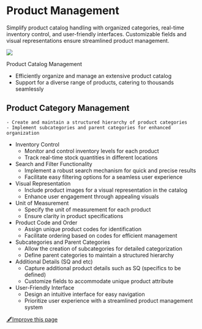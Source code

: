 # **Product Management**
Simplify product catalog handling with organized categories, real-time inventory control, and user-friendly interfaces. Customizable fields and visual representations ensure streamlined product management.

![](https://office.erxes.io/gateway/read-file?key=office-erxes-io/0.1562694018668469tetertrdtygersrdtg.png)

Product Catalog Management
- Efficiently organize and manage an extensive product catalog
- Support for a diverse range of products, catering to thousands seamlessly

Product Category Management
- 
    - Create and maintain a structured hierarchy of product categories
    - Implement subcategories and parent categories for enhanced organization

- Inventory Control
    - Monitor and control inventory levels for each product
    - Track real-time stock quantities in different locations
- Search and Filter Functionality
    - Implement a robust search mechanism for quick and precise results
    - Facilitate easy filtering options for a seamless user experience
- Visual Representation
    - Include product images for a visual representation in the catalog
    - Enhance user engagement through appealing visuals
- Unit of Measurement
    - Specify the unit of measurement for each product
    - Ensure clarity in product specifications
- Product Code and Order
    - Assign unique product codes for identification
    - Facilitate ordering based on codes for efficient management
- Subcategories and Parent Categories
    - Allow the creation of subcategories for detailed categorization
    - Define parent categories to maintain a structured hierarchy
- Additional Details (SQ and etc)
    - Capture additional product details such as SQ (specifics to be defined)
    - Customize fields to accommodate unique product attribute
- User-Friendly Interface
    - Design an intuitive interface for easy navigation
    - Prioritize user experience with a streamlined product management system

[🖋️Improve this page](https://github.com/erxes/erxes-docs/edit/main/src/app/requirement/ecommerce/product/page.mdx)

